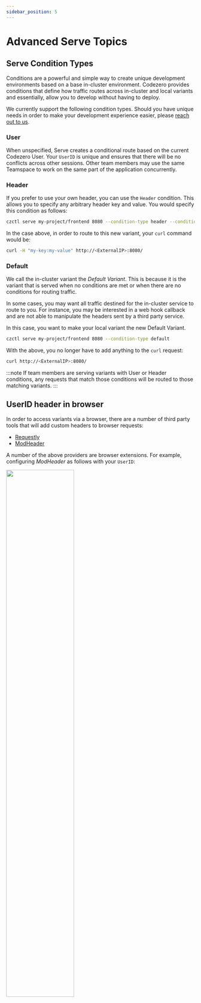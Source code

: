 ```yaml
---
sidebar_position: 5
---
```



# Advanced Serve Topics

## Serve Condition Types

Conditions are a powerful and simple way to create unique development environments based on a base in-cluster environment. Codezero provides conditions that define how traffic routes across in-cluster and local variants and essentially, allow you to develop without having to deploy.

We currently support the following condition types. Should you have unique needs in order to make your development experience easier, please [reach out to us](mailto:support@codezero.io).

### User

When unspecified, Serve creates a conditional route based on the current Codezero User. Your `UserID` is unique and ensures that there will be no conflicts across other sessions.
Other team members may use the same Teamspace to work on the same part of the application concurrently.

### Header

If you prefer to use your own header, you can use the `Header` condition. This allows you to specify any arbitrary header key and value. You would specify this condition as follows:

```bash
czctl serve my-project/frontend 8080 --condition-type header --condition "my-key:my-value"
```

In the case above, in order to route to this new variant, your `curl` command would be:

```bash
curl -H "my-key:my-value" http://<ExternalIP>:8080/
```

### Default

We call the in-cluster variant the _Default Variant_. This is because it is the variant that is served when no conditions are met or when there are no conditions for routing traffic.

In some cases, you may want all traffic destined for the in-cluster service to route to you. For instance, you may be interested in a web hook callback and are not able to manipulate the headers sent by a third party service.

In this case, you want to make your local variant the new Default Variant.

```bash
czctl serve my-project/frontend 8080 --condition-type default
```

With the above, you no longer have to add anything to the `curl` request:

```bash
curl http://<ExternalIP>:8080/
```

:::note
If team members are serving variants with User or Header conditions, any requests that match those conditions will be routed to those matching variants.
:::

## UserID header in browser

In order to access variants via a browser, there are a number of third party tools that will add custom headers to browser requests:

- [Requestly](https://requestly.com/)
- [ModHeader](https://modheader.com/)

A number of the above providers are browser extensions. For example, configuring _ModHeader_ as follows with your `UserID`:

<div>
  <img width="60%" src={ModHeaderImg}/>
</div>
